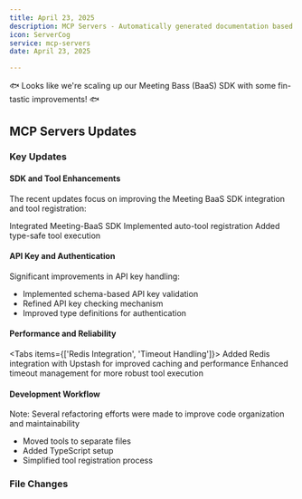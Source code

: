 ```yaml
---
title: April 23, 2025
description: MCP Servers - Automatically generated documentation based on Git activity.
icon: ServerCog
service: mcp-servers
date: April 23, 2025

---
```


🐟 Looks like we're scaling up our Meeting Bass (BaaS) SDK with some fin-tastic improvements! 🐟

## MCP Servers Updates

### Key Updates

#### SDK and Tool Enhancements

The recent updates focus on improving the Meeting BaaS SDK integration and tool registration:

<Steps>
  <Step>Integrated Meeting-BaaS SDK</Step>
  <Step>Implemented auto-tool registration</Step>
  <Step>Added type-safe tool execution</Step>
</Steps>

#### API Key and Authentication

Significant improvements in API key handling:

- Implemented schema-based API key validation
- Refined API key checking mechanism
- Improved type definitions for authentication

#### Performance and Reliability

<Tabs items={['Redis Integration', 'Timeout Handling']}>
  <Tab value="Redis Integration">
    Added Redis integration with Upstash for improved caching and performance
  </Tab>
  <Tab value="Timeout Handling">
    Enhanced timeout management for more robust tool execution
  </Tab>
</Tabs>

#### Development Workflow

<Callout type="warn">
  Note: Several refactoring efforts were made to improve code organization and maintainability
</Callout>

- Moved tools to separate files
- Added TypeScript setup
- Simplified tool registration process

### File Changes

<Files>
  <Folder name="api" defaultOpen>
    <Folder name="tools">
      <File name="index.ts" />
      <File name="server.ts" />
      <Folder name="bots">
        <File name="join.ts" />
        <File name="join-speaking.ts" />
      </Folder>
    </Folder>
  </Folder>
  <File name="package.json" />
  <File name="global.d.ts" />
</Files>